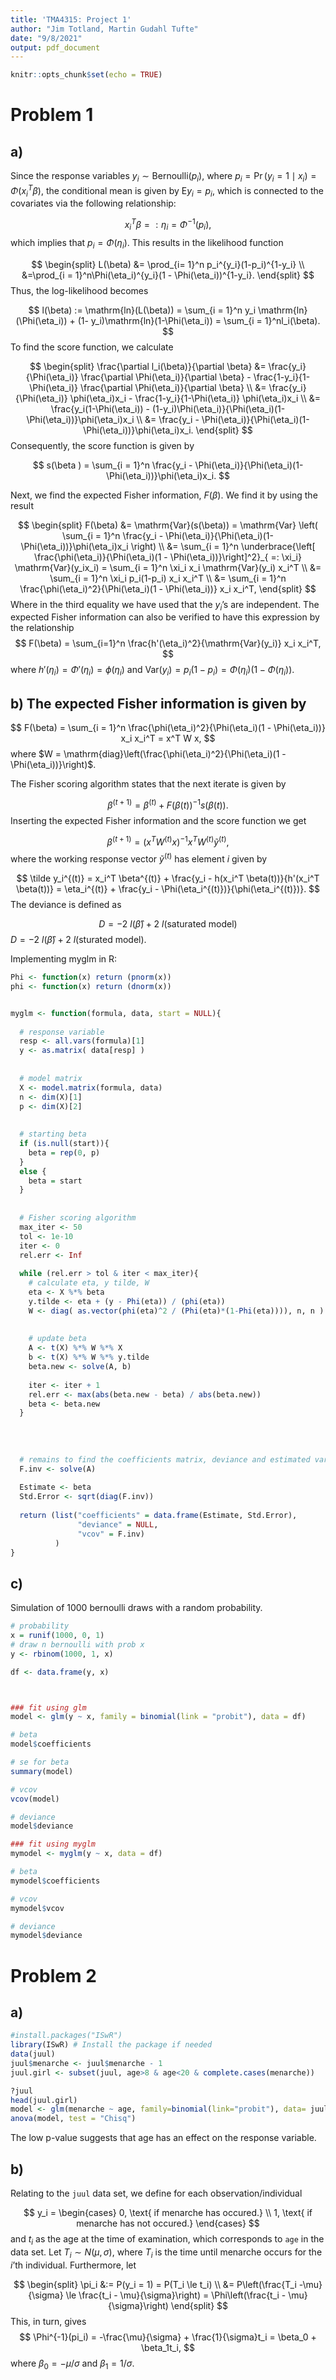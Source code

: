 ```yaml
---
title: 'TMA4315: Project 1'
author: "Jim Totland, Martin Gudahl Tufte"
date: "9/8/2021"
output: pdf_document
---
```


```r
knitr::opts_chunk$set(echo = TRUE)
```
\textcolor{red}{Litt usikker på hva slags notasjon vi skal bruke, f. eks. boldface for vektorer eller ikke? Bare si ifra hvis du vil ha noe spesifikit:)}

# Problem 1
## a)
Since the response variables $y_i \sim \mathrm{Bernoulli}(p_i)$, where $p_i = \Pr(y_i=1 \mid x_i) = \Phi(x_i^T \beta)$, the conditional mean is given by $\mathrm{E}y_i = p_i$, which is connected to the covariates via the following relationship:

$$
x_i^T\beta =: \eta_i = \Phi^{-1}(p_i),
$$
which implies that $p_i = \Phi(\eta_i)$. This results in the likelihood function

$$
\begin{split}
L(\beta) &= \prod_{i= 1}^n p_i^{y_i}(1-p_i)^{1-y_i} \\
&=\prod_{i = 1}^n\Phi(\eta_i)^{y_i}(1 - \Phi(\eta_i))^{1-y_i}.
\end{split}
$$
Thus, the log-likelihood becomes

$$
l(\beta) := \mathrm{ln}(L(\beta)) = \sum_{i = 1}^n y_i \mathrm{ln}(\Phi(\eta_i)) + (1- y_i)\mathrm{ln}(1-\Phi(\eta_i)) = \sum_{i = 1}^nl_i(\beta).
$$
To find the score function, we calculate

$$
\begin{split}
  \frac{\partial l_i(\beta)}{\partial \beta} &= \frac{y_i}{\Phi(\eta_i)} \frac{\partial
  \Phi(\eta_i)}{\partial   \beta} - \frac{1-y_i}{1-\Phi(\eta_i)} \frac{\partial \Phi(\eta_i)}{\partial \beta} \\
  &= \frac{y_i}{\Phi(\eta_i)} \phi(\eta_i)x_i - \frac{1-y_i}{1-\Phi(\eta_i)} \phi(\eta_i)x_i \\
  &= \frac{y_i(1-\Phi(\eta_i)) - (1-y_i)\Phi(\eta_i)}{\Phi(\eta_i)(1-\Phi(\eta_i))}\phi(\eta_i)x_i \\
  &= \frac{y_i - \Phi(\eta_i)}{\Phi(\eta_i)(1-\Phi(\eta_i))}\phi(\eta_i)x_i.
\end{split}
$$
Consequently, the score function is given by 

$$
s(\beta ) = \sum_{i = 1}^n \frac{y_i - \Phi(\eta_i)}{\Phi(\eta_i)(1-\Phi(\eta_i))}\phi(\eta_i)x_i.
$$

Next, we find the expected Fisher information, $F(\beta)$. We find it by using the result

$$
\begin{split}
  F(\beta) &= \mathrm{Var}(s(\beta)) = \mathrm{Var} \left( \sum_{i = 1}^n \frac{y_i - \Phi(\eta_i)}{\Phi(\eta_i)(1-\Phi(\eta_i))}\phi(\eta_i)x_i \right) \\
  &= \sum_{i = 1}^n \underbrace{\left[ \frac{\phi(\eta_i)}{\Phi(\eta_i)(1 - \Phi(\eta_i))}\right]^2}_{ =: \xi_i} \mathrm{Var}(y_ix_i) = \sum_{i = 1}^n \xi_i x_i \mathrm{Var}(y_i) x_i^T \\
  &= \sum_{i = 1}^n \xi_i p_i(1-p_i) x_i x_i^T \\
  &= \sum_{i = 1}^n \frac{\phi(\eta_i)^2}{\Phi(\eta_i)(1 - \Phi(\eta_i))} x_i x_i^T,
\end{split}
$$
Where in the third equality we have used that the $y_i$'s are independent. The expected Fisher information can also be verified to have this expression by the relationship
$$
  F(\beta) = \sum_{i=1}^n \frac{h'(\eta_i)^2}{\mathrm{Var}(y_i)} x_i x_i^T,
$$
where $h'(\eta_i) = \Phi'(\eta_i) = \phi(\eta_i)$ and $\mathrm{Var}(y_i) = p_i(1-p_i) = \Phi(\eta_i)(1-\Phi(\eta_i))$.

 
## b) The expected Fisher information is given by

$$
  F(\beta) = \sum_{i = 1}^n \frac{\phi(\eta_i)^2}{\Phi(\eta_i)(1 - \Phi(\eta_i))} x_i x_i^T = x^T W x,
$$
where $W = \mathrm{diag}\left(\frac{\phi(\eta_i)^2}{\Phi(\eta_i)(1 - \Phi(\eta_i))}\right)$.

The Fisher scoring algorithm states that the next iterate is given by

$$
  \beta^{(t+1)} = \beta^{(t)} + F(\beta(t))^{-1} s(\beta(t)).
$$
Inserting the expected Fisher information and the score function we get

$$
  \beta^{(t+1)} = (x^T W^{(t)} x)^{-1} x^T W^{(t)} \tilde y^{(t)},
$$
where the working response vector $\tilde y^{(t)}$ has element $i$ given by

$$
  \tilde y_i^{(t)} = x_i^T \beta^{(t)} + \frac{y_i - h(x_i^T \beta(t))}{h'(x_i^T \beta(t))} = \eta_i^{(t)} + \frac{y_i - \Phi(\eta_i^{(t)})}{\phi(\eta_i^{(t)})}.
$$
The deviance is defined as

$$
  D = -2\ l(\hat \beta) + 2\ l(\text{saturated model})
$$
$D = -2\ l(\hat \beta) + 2\ l(\text{sturated model})$.

Implementing myglm in R:

```r
Phi <- function(x) return (pnorm(x))
phi <- function(x) return (dnorm(x))


myglm <- function(formula, data, start = NULL){
  
  # response variable
  resp <- all.vars(formula)[1]
  y <- as.matrix( data[resp] )
  
  
  # model matrix
  X <- model.matrix(formula, data)
  n <- dim(X)[1]
  p <- dim(X)[2]
  
  
  # starting beta
  if (is.null(start)){
    beta = rep(0, p)
  }
  else {
    beta = start
  }
  
  
  # Fisher scoring algorithm
  max_iter <- 50
  tol <- 1e-10
  iter <- 0
  rel.err <- Inf
  
  while (rel.err > tol & iter < max_iter){
    # calculate eta, y tilde, W
    eta <- X %*% beta
    y.tilde <- eta + (y - Phi(eta)) / (phi(eta))
    W <- diag( as.vector(phi(eta)^2 / (Phi(eta)*(1-Phi(eta)))), n, n )
    
    
    # update beta
    A <- t(X) %*% W %*% X
    b <- t(X) %*% W %*% y.tilde
    beta.new <- solve(A, b)
    
    iter <- iter + 1
    rel.err <- max(abs(beta.new - beta) / abs(beta.new))
    beta <- beta.new
  }
  
  
  
  
  # remains to find the coefficients matrix, deviance and estimated variance matrix
  F.inv <- solve(A)
  
  Estimate <- beta
  Std.Error <- sqrt(diag(F.inv))
  
  return (list("coefficients" = data.frame(Estimate, Std.Error),
               "deviance" = NULL,
               "vcov" = F.inv)
          )
}

```

## c)

Simulation of 1000 bernoulli draws with a random probability.

```r

# probability
x = runif(1000, 0, 1)
# draw n bernoulli with prob x
y <- rbinom(1000, 1, x)

df <- data.frame(y, x)



### fit using glm
model <- glm(y ~ x, family = binomial(link = "probit"), data = df)

# beta
model$coefficients

# se for beta
summary(model)

# vcov
vcov(model)

# deviance
model$deviance

### fit using myglm
mymodel <- myglm(y ~ x, data = df)

# beta
mymodel$coefficients

# vcov
mymodel$vcov

# deviance
mymodel$deviance

```




 
 
# Problem 2
## a)
 
```r
#install.packages("ISwR")
library(ISwR) # Install the package if needed
data(juul)
juul$menarche <- juul$menarche - 1
juul.girl <- subset(juul, age>8 & age<20 & complete.cases(menarche))
```
 
 
```r
?juul
head(juul.girl)
model <- glm(menarche ~ age, family=binomial(link="probit"), data= juul.girl)
anova(model, test = "Chisq")
```

The low p-value suggests that age has an effect on the response variable.

## b)
Relating to the `juul` data set, we define for each observation/individual

$$
y_i = 
\begin{cases}
  0, \text{  if menarche has occured.} \\
  1, \text{  if menarche has not occured.}
\end{cases}
$$
and $t_i$ as the age at the time of examination, which corresponds to `age` in the data set. Let $T_i \sim N(\mu, \sigma)$, where $T_i$ is the time until menarche occurs for the $i$'th individual. Furthermore, let

$$
\begin{split}
\pi_i &:= P(y_i = 1) = P(T_i \le t_i) \\
&= P\left(\frac{T_i -\mu}{\sigma} \le \frac{t_i - \mu}{\sigma}\right) = \Phi\left(\frac{t_i - \mu}{\sigma}\right)
\end{split}
$$
This, in turn, gives
$$
\Phi^{-1}(pi_i) = -\frac{\mu}{\sigma} + \frac{1}{\sigma}t_i = \beta_0 + \beta_1t_i,
$$
where $\beta_0 = -\mu/\sigma$ and $\beta_1 = 1/\sigma$.
